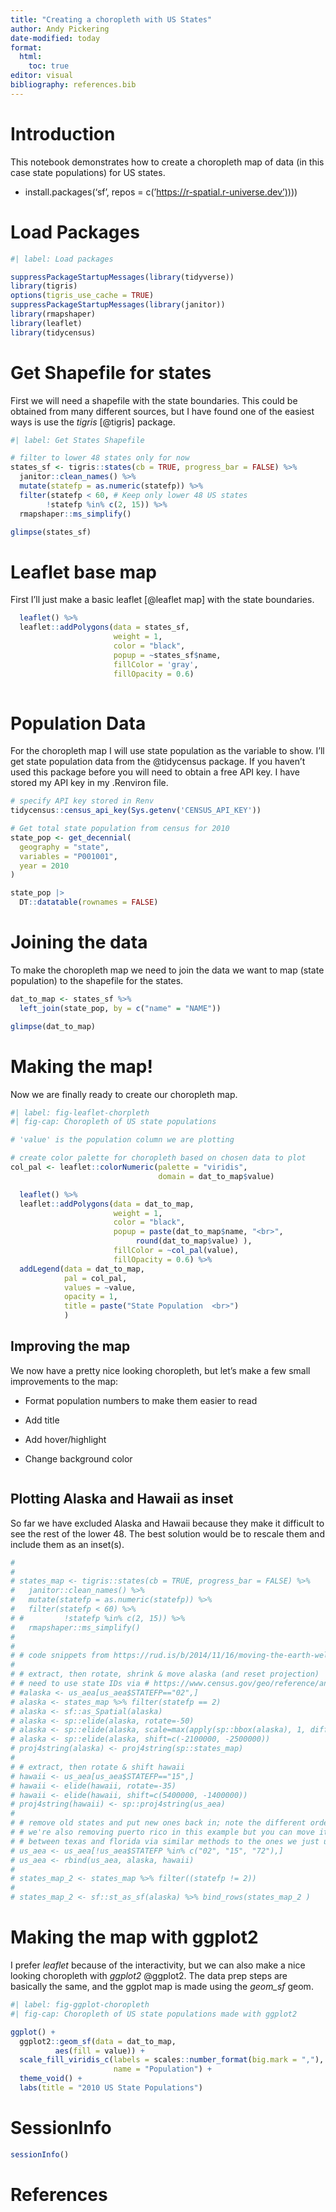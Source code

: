 ```yaml
---
title: "Creating a choropleth with US States"
author: Andy Pickering
date-modified: today
format: 
  html:
    toc: true
editor: visual
bibliography: references.bib
---
```


# Introduction

This notebook demonstrates how to create a choropleth map of data (in this case state populations) for US states.

-   install.packages('sf', repos = c('[https://r-spatial.r-universe.dev'))](https://r-spatial.r-universe.dev')))

# Load Packages

```r
#| label: Load packages

suppressPackageStartupMessages(library(tidyverse))
library(tigris)
options(tigris_use_cache = TRUE)
suppressPackageStartupMessages(library(janitor))
library(rmapshaper)
library(leaflet)
library(tidycensus)

```

# Get Shapefile for states

First we will need a shapefile with the state boundaries. This could be obtained from many different sources, but I have found one of the easiest ways is use the *tigris* [@tigris] package.

```r
#| label: Get States Shapefile

# filter to lower 48 states only for now
states_sf <- tigris::states(cb = TRUE, progress_bar = FALSE) %>%
  janitor::clean_names() %>% 
  mutate(statefp = as.numeric(statefp)) %>%
  filter(statefp < 60, # Keep only lower 48 US states
        !statefp %in% c(2, 15)) %>%
  rmapshaper::ms_simplify()

glimpse(states_sf)

```

# Leaflet base map

First I'll just make a basic leaflet [@leaflet map] with the state boundaries.

```r

  leaflet() %>% 
  leaflet::addPolygons(data = states_sf,
                       weight = 1,
                       color = "black",
                       popup = ~states_sf$name,
                       fillColor = 'gray',
                       fillOpacity = 0.6)
  
```

# Population Data

For the choropleth map I will use state population as the variable to show. I'll get state population data from the @tidycensus package. If you haven't used this package before you will need to obtain a free API key. I have stored my API key in my .Renviron file.

```r

# specify API key stored in Renv
tidycensus::census_api_key(Sys.getenv('CENSUS_API_KEY'))

# Get total state population from census for 2010
state_pop <- get_decennial(
  geography = "state", 
  variables = "P001001",
  year = 2010
)

state_pop |>
  DT::datatable(rownames = FALSE)

```

# Joining the data

To make the choropleth map we need to join the data we want to map (state population) to the shapefile for the states.

```r

dat_to_map <- states_sf %>% 
  left_join(state_pop, by = c("name" = "NAME"))

glimpse(dat_to_map)

```

# Making the map!

Now we are finally ready to create our choropleth map.

```r
#| label: fig-leaflet-chorpleth
#| fig-cap: Choropleth of US state populations

# 'value' is the population column we are plotting

# create color palette for choropleth based on chosen data to plot
col_pal <- leaflet::colorNumeric(palette = "viridis",
                                 domain = dat_to_map$value)

  leaflet() %>% 
  leaflet::addPolygons(data = dat_to_map,
                       weight = 1,
                       color = "black",
                       popup = paste(dat_to_map$name, "<br>",
                            round(dat_to_map$value) ),
                       fillColor = ~col_pal(value),
                       fillOpacity = 0.6) %>% 
  addLegend(data = dat_to_map,
            pal = col_pal,
            values = ~value,
            opacity = 1,
            title = paste("State Population  <br>")
            )

```

## Improving the map

We now have a pretty nice looking choropleth, but let's make a few small improvements to the map:

-   Format population numbers to make them easier to read

-   Add title

-   Add hover/highlight

-   Change background color

```r



```

## Plotting Alaska and Hawaii as inset

So far we have excluded Alaska and Hawaii because they make it difficult to see the rest of the lower 48. The best solution would be to rescale them and include them as an inset(s).

```r
# 
# 
# states_map <- tigris::states(cb = TRUE, progress_bar = FALSE) %>%
#   janitor::clean_names() %>%
#   mutate(statefp = as.numeric(statefp)) %>%
#   filter(statefp < 60) %>% 
# #         !statefp %in% c(2, 15)) %>%
#   rmapshaper::ms_simplify()
# 
# 
# # code snippets from https://rud.is/b/2014/11/16/moving-the-earth-well-alaska-hawaii-with-r/
#   
# # extract, then rotate, shrink & move alaska (and reset projection)
# # need to use state IDs via # https://www.census.gov/geo/reference/ansi_statetables.html
# #alaska <- us_aea[us_aea$STATEFP=="02",]
# alaska <- states_map %>% filter(statefp == 2)
# alaska <- sf::as_Spatial(alaska)
# alaska <- sp::elide(alaska, rotate=-50)
# alaska <- sp::elide(alaska, scale=max(apply(sp::bbox(alaska), 1, diff)) / 2.3)
# alaska <- sp::elide(alaska, shift=c(-2100000, -2500000))
# proj4string(alaska) <- proj4string(sp::states_map)
# 
# # extract, then rotate & shift hawaii
# hawaii <- us_aea[us_aea$STATEFP=="15",]
# hawaii <- elide(hawaii, rotate=-35)
# hawaii <- elide(hawaii, shift=c(5400000, -1400000))
# proj4string(hawaii) <- sp::proj4string(us_aea)
# 
# # remove old states and put new ones back in; note the different order
# # we're also removing puerto rico in this example but you can move it
# # between texas and florida via similar methods to the ones we just used
# us_aea <- us_aea[!us_aea$STATEFP %in% c("02", "15", "72"),]
# us_aea <- rbind(us_aea, alaska, hawaii)
# 
# states_map_2 <- states_map %>% filter((statefp != 2))
# 
# states_map_2 <- sf::st_as_sf(alaska) %>% bind_rows(states_map_2 )

```

# Making the map with ggplot2

I prefer *leaflet* because of the interactivity, but we can also make a nice looking choropleth with *ggplot2* @ggplot2. The data prep steps are basically the same, and the ggplot map is made using the *geom_sf* geom.

```r
#| label: fig-ggplot-choropleth
#| fig-cap: Choropleth of US state populations made with ggplot2

ggplot() +
  ggplot2::geom_sf(data = dat_to_map,
          aes(fill = value)) +
  scale_fill_viridis_c(labels = scales::number_format(big.mark = ","),
                       name = "Population") +
  theme_void() +
  labs(title = "2010 US State Populations")

```

# SessionInfo
```r

sessionInfo()

```


# References